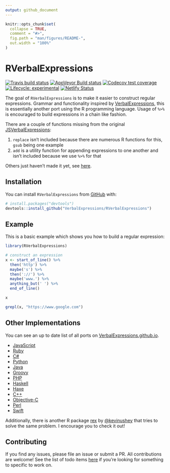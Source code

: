 ```yaml
---
output: github_document
---
```


<!-- README.md is generated from README.Rmd. Please edit that file -->

```r
knitr::opts_chunk$set(
  collapse = TRUE,
  comment = "#>",
  fig.path = "man/figures/README-",
  out.width = "100%"
)
```

# RVerbalExpressions

<!-- badges: start -->
[![Travis build status](https://travis-ci.org/VerbalExpressions/RVerbalExpressions.svg?branch=master)](https://travis-ci.org/VerbalExpressions/RVerbalExpressions)
[![AppVeyor Build status](https://ci.appveyor.com/api/projects/status/phr93q0rp7edf376?svg=true)](https://ci.appveyor.com/project/tyluRp/rverbalexpressions-4tt0n)
[![Codecov test coverage](https://codecov.io/gh/VerbalExpressions/RVerbalExpressions/branch/master/graph/badge.svg)](https://codecov.io/gh/VerbalExpressions/RVerbalExpressions?branch=master)
[![Lifecycle: experimental](https://img.shields.io/badge/lifecycle-experimental-orange.svg)](https://www.tidyverse.org/lifecycle/#experimental)
[![Netlify Status](https://api.netlify.com/api/v1/badges/e49a67b8-17c9-40ba-9e53-3f9d83590e87/deploy-status)](https://app.netlify.com/sites/rverbalexpressions/deploys)
<!-- badges: end -->

The goal of `RVerbalExpressions` is to make it easier to construct regular expressions. Grammar and functionality inspired by [VerbalExpressions](https://github.com/VerbalExpressions), this is essentially another port using the R programming language. Usage of `%>%` is encouraged to build expressions in a chain like fashion.

There are a couple of functions missing from the original [JSVerbalExpressions](https://github.com/VerbalExpressions/JSVerbalExpressions):

1. `replace` isn't included because there are numerous R functions for this, `gsub` being one example
2. `add` is a utility function for appending expressions to one another and isn't included because we use `%>%` for that

Others just haven't made it yet, see [here](.github/CONTRIBUTING.md).

## Installation

You can install `RVerbalExpressions` from [GitHub](https://github.com/) with:

``` r
# install.packages("devtools")
devtools::install_github("VerbalExpressions/RVerbalExpressions")
```

## Example

This is a basic example which shows you how to build a regular expression:

```r
library(RVerbalExpressions)

# construct an expression
x <- start_of_line() %>% 
  then('http') %>% 
  maybe('s') %>% 
  then('://') %>% 
  maybe('www.') %>% 
  anything_but(' ') %>% 
  end_of_line()

x

grepl(x, "https://www.google.com")
```

## Other Implementations

You can see an up to date list of all ports on [VerbalExpressions.github.io](https://VerbalExpressions.github.io).

- [JavaScript](https://github.com/VerbalExpressions/JSVerbalExpressions)
- [Ruby](https://github.com/ryan-endacott/verbal_expressions)
- [C#](https://github.com/VerbalExpressions/CSharpVerbalExpressions)
- [Python](https://github.com/VerbalExpressions/PythonVerbalExpressions)
- [Java](https://github.com/VerbalExpressions/JavaVerbalExpressions)
- [Groovy](https://github.com/VerbalExpressions/GroovyVerbalExpressions)
- [PHP](https://github.com/VerbalExpressions/PHPVerbalExpressions)
- [Haskell](https://github.com/VerbalExpressions/HaskellVerbalExpressions)
- [Haxe](https://github.com/VerbalExpressions/HaxeVerbalExpressions)
- [C++](https://github.com/VerbalExpressions/CppVerbalExpressions)
- [Objective-C](https://github.com/VerbalExpressions/ObjectiveCVerbalExpressions)
- [Perl](https://github.com/VerbalExpressions/PerlVerbalExpressions)
- [Swift](https://github.com/VerbalExpressions/SwiftVerbalExpressions)

Additionally, there is another R package [rex](https://github.com/kevinushey/rex) by [\@kevinushey](https://twitter.com/kevin_ushey) that tries to solve the same problem. I encourage you to check it out!

## Contributing

If you find any issues, please file an issue or submit a PR. All contributions are welcome! See the list of todo items [here](.github/CONTRIBUTING.md) if you're looking for something to specific to work on.
